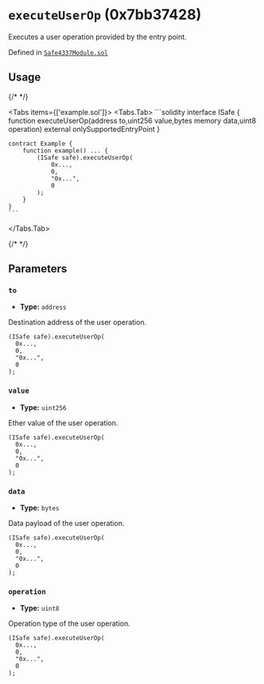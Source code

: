 



# `executeUserOp` (0x7bb37428)



Executes a user operation provided by the entry point.




Defined in [`Safe4337Module.sol`](https://github.com/safe-global/safe-modules/tree/4337/v0.3.0-1/modules/4337/contracts/Safe4337Module.sol#L172)


## Usage

{/* <!-- vale off --> */}

<Tabs items={['example.sol']}>
  <Tabs.Tab>
    ```solidity
    interface ISafe {
        function executeUserOp(address to,uint256 value,bytes memory data,uint8 operation) external onlySupportedEntryPoint
    }

    contract Example {
        function example() ... {
            (ISafe safe).executeUserOp(
                0x...,
                0,
                "0x...",
                0
            );
        }
    }
    ```
  </Tabs.Tab>
</Tabs>

{/* <!-- vale on --> */}



## Parameters

### `to`

  - **Type:** `address`

  Destination address of the user operation.

  ```solidity focus=2
  (ISafe safe).executeUserOp(
    0x...,
    0,
    "0x...",
    0
  );
  ```


### `value`

  - **Type:** `uint256`

  Ether value of the user operation.

  ```solidity focus=3
  (ISafe safe).executeUserOp(
    0x...,
    0,
    "0x...",
    0
  );
  ```


### `data`

  - **Type:** `bytes`

  Data payload of the user operation.

  ```solidity focus=4
  (ISafe safe).executeUserOp(
    0x...,
    0,
    "0x...",
    0
  );
  ```


### `operation`

  - **Type:** `uint8`

  Operation type of the user operation.

  ```solidity focus=5
  (ISafe safe).executeUserOp(
    0x...,
    0,
    "0x...",
    0
  );
  ```





